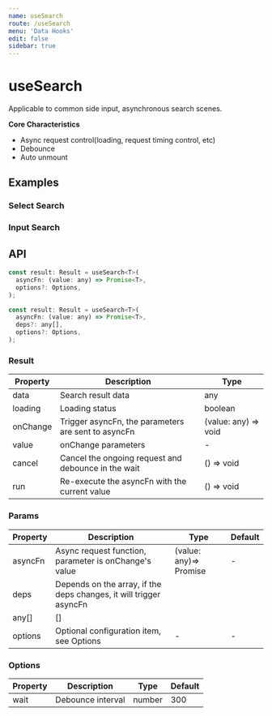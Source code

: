 ```yaml
---
name: useSearch
route: /useSearch
menu: 'Data Hooks'
edit: false
sidebar: true
---
```




# useSearch

Applicable to common side input, asynchronous search scenes.

**Core Characteristics**

* Async request control(loading, request timing control, etc)
* Debounce
* Auto unmount

## Examples

### Select Search
<JackBox jsCode={Demo1CodeJsx} tsCode={Demo1CodeTsx} demoName='Select Search' description='Common Select asynchronous search'>
  <Demo1 />
</JackBox>

### Input Search
<JackBox jsCode={Demo2CodeJsx} tsCode={Demo2CodeTsx} demoName='Input Search' description='Complex Input search scenario, use deps properly'>
  <Demo2 />
</JackBox>

## API

```javascript
const result: Result = useSearch<T>(
  asyncFn: (value: any) => Promise<T>,
  options?: Options,
);

const result: Result = useSearch<T>(
  asyncFn: (value: any) => Promise<T>,
  deps?: any[],
  options?: Options,
);
```

### Result

| Property | Description                                         | Type                 |
|----------|-----------------------------------------------------|----------------------|
| data     | Search result data                                  | any                  |
| loading  | Loading status                                      | boolean              |
| onChange | Trigger asyncFn, the parameters are sent to asyncFn | (value: any) => void |
| value    | onChange parameters                                 | -                    |
| cancel   | Cancel the ongoing request and debounce in the wait | () => void           |
| run      | Re-execute the asyncFn with the current value       | () => void           |

### Params

| Property | Description                                                        | Type                   | Default |
|----------|--------------------------------------------------------------------|------------------------|---------|
| asyncFn  | Async request function, parameter is onChange's value              | (value: any)=> Promise | -       |
| deps     | Depends on the array, if the deps changes, it will trigger asyncFn |                        |         |
| any[]    | []                                                                 |                        |         |
| options  | Optional configuration item, see Options                           | -                      | -       |


### Options

| Property | Description       | Type   | Default |
|----------|-------------------|--------|---------|
| wait     | Debounce interval | number | 300     |